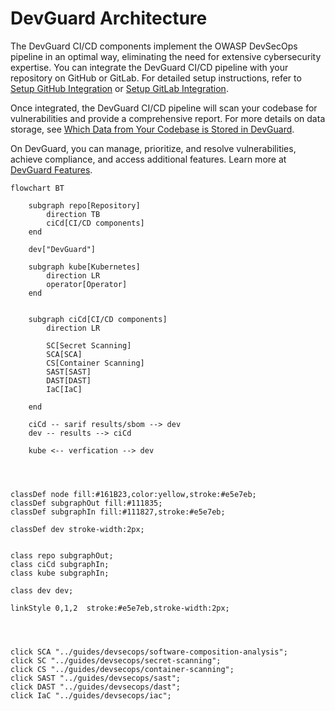 # DevGuard Architecture

The DevGuard CI/CD components implement the OWASP DevSecOps pipeline in an optimal way, eliminating the need for extensive cybersecurity expertise. You can integrate the DevGuard CI/CD pipeline with your repository on GitHub or GitLab. For detailed setup instructions, refer to [Setup GitHub Integration](../gettingStarted/setup-github-integration) or [Setup GitLab Integration](../gettingStarted/setup-gitlab-integration).

Once integrated, the DevGuard CI/CD pipeline will scan your codebase for vulnerabilities and provide a comprehensive report. For more details on data storage, see [Which Data from Your Codebase is Stored in DevGuard](./index).

On DevGuard, you can manage, prioritize, and resolve vulnerabilities, achieve compliance, and access additional features. Learn more at [DevGuard Features](../).


```mermaid
flowchart BT 

    subgraph repo[Repository]
        direction TB
        ciCd[CI/CD components]
    end

    dev["DevGuard"]

    subgraph kube[Kubernetes]
        direction LR
        operator[Operator]
    end


    subgraph ciCd[CI/CD components]
        direction LR

        SC[Secret Scanning]
        SCA[SCA] 
        CS[Container Scanning]
        SAST[SAST]
        DAST[DAST]
        IaC[IaC]   

    end

    ciCd -- sarif results/sbom --> dev
    dev -- results --> ciCd

    kube <-- verfication --> dev




classDef node fill:#161B23,color:yellow,stroke:#e5e7eb;
classDef subgraphOut fill:#111835;
classDef subgraphIn fill:#111827,stroke:#e5e7eb;

classDef dev stroke-width:2px;


class repo subgraphOut;
class ciCd subgraphIn;
class kube subgraphIn;

class dev dev;

linkStyle 0,1,2  stroke:#e5e7eb,stroke-width:2px;




click SCA "../guides/devsecops/software-composition-analysis";
click SC "../guides/devsecops/secret-scanning";
click CS "../guides/devsecops/container-scanning";
click SAST "../guides/devsecops/sast";
click DAST "../guides/devsecops/dast";
click IaC "../guides/devsecops/iac";





```






